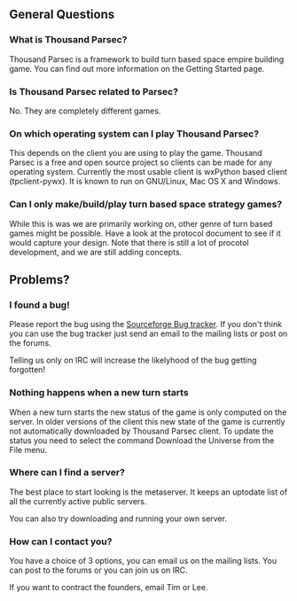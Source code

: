 == General Questions ==
=== What is Thousand Parsec? ===

Thousand Parsec is a framework to build turn based space empire building game. You can find out more information on the Getting Started page.

=== Is Thousand Parsec related to Parsec? ===
No. They are completely different games.

=== On which operating system can I play Thousand Parsec? ===
This depends on the client you are using to play the game. Thousand Parsec is a free and open source project so clients can be made for any operating system. Currently the most usable client is wxPython based client (tpclient-pywx). It is known to run on GNU/Linux, Mac OS X and Windows.

=== Can I only make/build/play turn based space strategy games? ===
While this is was we are primarily working on, other genre of turn based games might be possible. Have a look at the protocol document to see if it would capture your design. Note that there is still a lot of procotol development, and we are still adding concepts.

== Problems? ==

=== I found a bug! ===
Please report the bug using the [http://sourceforge.net/tracker/?group_id=132078&atid=723099 Sourceforge Bug tracker]. If you don't think you can use the bug tracker just send an email to the mailing lists or post on the forums.

Telling us only on IRC will increase the likelyhood of the bug getting forgotten!

=== Nothing happens when a new turn starts ===
When a new turn starts the new status of the game is only computed on the server. In older versions of the client this new state of the game is currently not automatically downloaded by Thousand Parsec client. To update the status you need to select the command Download the Universe from the File menu.

=== Where can I find a server? ===
The best place to start looking is the metaserver. It keeps an uptodate list of all the currently active public servers.

You can also try downloading and running your own server.

=== How can I contact you? ===
You have a choice of 3 options, you can email us on the mailing lists. You can post to the forums or you can join us on IRC.

If you want to contract the founders, email Tim or Lee.